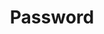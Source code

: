 ---
title: "Password"
description: "This page contains all the necessary information regarding the passwords section in  Voxloud"
---